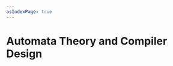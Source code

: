 ```yaml
---
asIndexPage: true
---
```



# Automata Theory and Compiler Design

<Cards>
  <Cards.Card
    title="Unit 1"
    href="./automata-theory-and-compiler-design/unit-1"
  />
  <Cards.Card
    title="Unit 2"
    href="./automata-theory-and-compiler-design/unit-2"
  />
  <Cards.Card
    title="Unit 3"
    href="./automata-theory-and-compiler-design/unit-3"
  />
  <Cards.Card
    title="Unit 4"
    href="./automata-theory-and-compiler-design/unit-4"
  />
</Cards>

